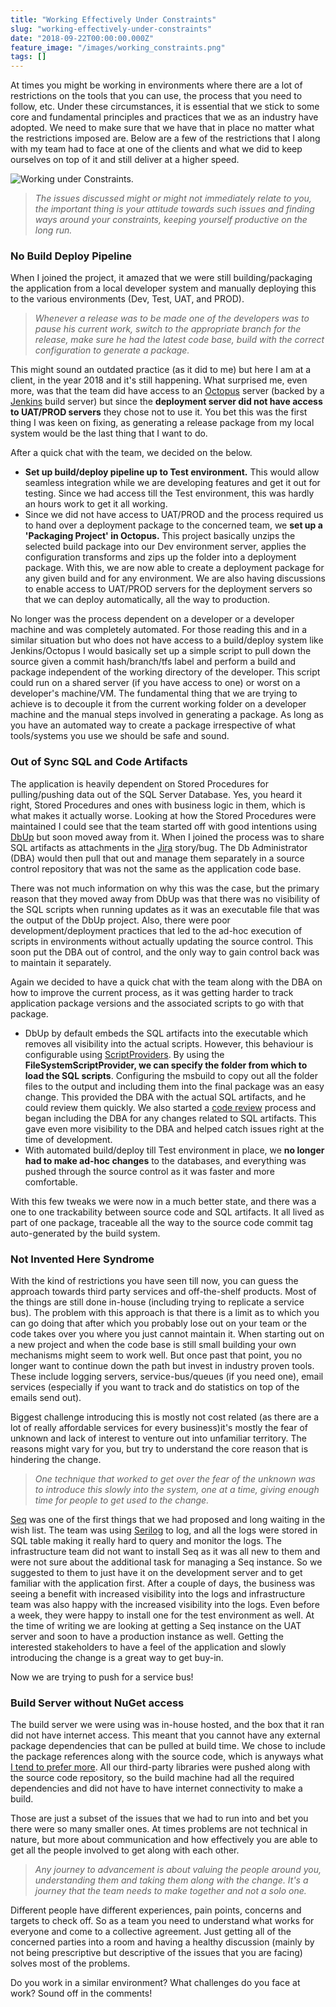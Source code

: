 ```yaml
---
title: "Working Effectively Under Constraints"
slug: "working-effectively-under-constraints"
date: "2018-09-22T00:00:00.000Z"
feature_image: "/images/working_constraints.png"
tags: []
---
```


At times you might be working in environments where there are a lot of restrictions on the tools that you can use, the process that you need to follow, etc. Under these circumstances, it is essential that we stick to some core and fundamental principles and practices that we as an industry have adopted. We need to make sure that we have that in place no matter what the restrictions imposed are. Below are a few of the restrictions that I along with my team had to face at one of the clients and what we did to keep ourselves on top of it and still deliver at a higher speed.

![Working under Constraints.](/images/working_constraints.png "Working under Constraints. Image Source - https://www.saba.com/blog/how-to-master-employee-engagement-constraints")

> _The issues discussed might or might not immediately relate to you, the important thing is your attitude towards such issues and finding ways around your constraints, keeping yourself productive on the long run._

### No Build Deploy Pipeline

When I joined the project, it amazed that we were still building/packaging the application from a local developer system and manually deploying this to the various environments (Dev, Test, UAT, and PROD).

> _Whenever a release was to be made one of the developers was to pause his current work, switch to the appropriate branch for the release, make sure he had the latest code base, build with the correct configuration to generate a package._

This might sound an outdated practice (as it did to me) but here I am at a client, in the year 2018 and it's still happening. What surprised me, even more, was that the team did have access to an [Octopus](https://octopus.com/) server (backed by a [Jenkins](https://jenkins.io/) build server) but since the **deployment server did not have access to UAT/PROD servers** they chose not to use it. You bet this was the first thing I was keen on fixing, as generating a release package from my local system would be the last thing that I want to do.

After a quick chat with the team, we decided on the below.

*   **Set up build/deploy pipeline up to Test environment.** This would allow seamless integration while we are developing features and get it out for testing. Since we had access till the Test environment, this was hardly an hours work to get it all working.
*   Since we did not have access to UAT/PROD and the process required us to hand over a deployment package to the concerned team, we **set up a 'Packaging Project' in Octopus.** This project basically unzips the selected build package into our Dev environment server, applies the configuration transforms and zips up the folder into a deployment package. With this, we are now able to create a deployment package for any given build and for any environment. We are also having discussions to enable access to UAT/PROD servers for the deployment servers so that we can deploy automatically, all the way to production.

No longer was the process dependent on a developer or a developer machine and was completely automated. For those reading this and in a similar situation but who does not have access to a build/deploy system like Jenkins/Octopus I would basically set up a simple script to pull down the source given a commit hash/branch/tfs label and perform a build and package independent of the working directory of the developer. This script could run on a shared server (if you have access to one) or worst on a developer's machine/VM. The fundamental thing that we are trying to achieve is to decouple it from the current working folder on a developer machine and the manual steps involved in generating a package. As long as you have an automated way to create a package irrespective of what tools/systems you use we should be safe and sound.

### Out of Sync SQL and Code Artifacts

The application is heavily dependent on Stored Procedures for pulling/pushing data out of the SQL Server Database. Yes, you heard it right, Stored Procedures and ones with business logic in them, which is what makes it actually worse. Looking at how the Stored Procedures were maintained I could see that the team started off with good intentions using [DbUp](https://dbup.readthedocs.io/en/latest/) but soon moved away from it. When I joined the process was to share SQL artifacts as attachments in the [Jira](https://www.atlassian.com/software/jira) story/bug. The Db Administrator (DBA) would then pull that out and manage them separately in a source control repository that was not the same as the application code base.

There was not much information on why this was the case, but the primary reason that they moved away from DbUp was that there was no visibility of the SQL scripts when running updates as it was an executable file that was the output of the DbUp project. Also, there were poor development/deployment practices that led to the ad-hoc execution of scripts in environments without actually updating the source control. This soon put the DBA out of control, and the only way to gain control back was to maintain it separately.

Again we decided to have a quick chat with the team along with the DBA on how to improve the current process, as it was getting harder to track application package versions and the associated scripts to go with that package.

*   DbUp by default embeds the SQL artifacts into the executable which removes all visibility into the actual scripts. However, this behaviour is configurable using [ScriptProviders](https://dbup.readthedocs.io/en/latest/more-info/script-providers/). By using the **FileSystemScriptProvider, we can specify the folder from which to load the SQL scripts**. Configuring the msbuild to copy out all the folder files to the output and including them into the final package was an easy change. This provided the DBA with the actual SQL artifacts, and he could review them quickly. We also started a [code review](__GHOST_URL__/blog/code-review/) process and began including the DBA for any changes related to SQL artifacts. This gave even more visibility to the DBA and helped catch issues right at the time of development.
*   With automated build/deploy till Test environment in place, we **no longer had to make ad-hoc changes** to the databases, and everything was pushed through the source control as it was faster and more comfortable.

With this few tweaks we were now in a much better state, and there was a one to one trackability between source code and SQL artifacts. It all lived as part of one package, traceable all the way to the source code commit tag auto-generated by the build system.

### Not Invented Here Syndrome

With the kind of restrictions you have seen till now, you can guess the approach towards third party services and off-the-shelf products. Most of the things are still done in-house (including trying to replicate a service bus). The problem with this approach is that there is a limit as to which you can go doing that after which you probably lose out on your team or the code takes over you where you just cannot maintain it. When starting out on a new project and when the code base is still small building your own mechanisms might seem to work well. But once past that point, you no longer want to continue down the path but invest in industry proven tools. These include logging servers, service-bus/queues (if you need one), email services (especially if you want to track and do statistics on top of the emails send out).

Biggest challenge introducing this is mostly not cost related (as there are a lot of really affordable services for every business)it's mostly the fear of unknown and lack of interest to venture out into unfamiliar territory. The reasons might vary for you, but try to understand the core reason that is hindering the change.

> _One technique that worked to get over the fear of the unknown was to introduce this slowly into the system, one at a time, giving enough time for people to get used to the change._

[Seq](https://getseq.net/) was one of the first things that we had proposed and long waiting in the wish list. The team was using [Serilog](https://serilog.net/) to log, and all the logs were stored in SQL table making it really hard to query and monitor the logs. The infrastructure team did not want to install Seq as it was all new to them and were not sure about the additional task for managing a Seq instance. So we suggested to them to just have it on the development server and to get familiar with the application first. After a couple of days, the business was seeing a benefit with increased visibility into the logs and infrastructure team was also happy with the increased visibility into the logs. Even before a week, they were happy to install one for the test environment as well. At the time of writing we are looking at getting a Seq instance on the UAT server and soon to have a production instance as well. Getting the interested stakeholders to have a feel of the application and slowly introducing the change is a great way to get buy-in.

Now we are trying to push for a service bus!

### Build Server without NuGet access

The build server we were using was in-house hosted, and the box that it ran did not have internet access. This meant that you cannot have any external package dependencies that can be pulled at build time. We chose to include the package references along with the source code, which is anyways what [I tend to prefer more](__GHOST_URL__/blog/checking-in-package-dependencies-into-source-control/). All our third-party libraries were pushed along with the source code repository, so the build machine had all the required dependencies and did not have to have internet connectivity to make a build.

Those are just a subset of the issues that we had to run into and bet you there were so many smaller ones. At times problems are not technical in nature, but more about communication and how effectively you are able to get all the people involved to get along with each other.

> _Any journey to advancement is about valuing the people around you, understanding them and taking them along with the change. It's a journey that the team needs to make together and not a solo one._

Different people have different experiences, pain points, concerns and targets to check off. So as a team you need to understand what works for everyone and come to a collective agreement. Just getting all of the concerned parties into a room and having a healthy discussion (mainly by not being prescriptive but descriptive of the issues that you are facing) solves most of the problems.

Do you work in a similar environment? What challenges do you face at work? Sound off in the comments!